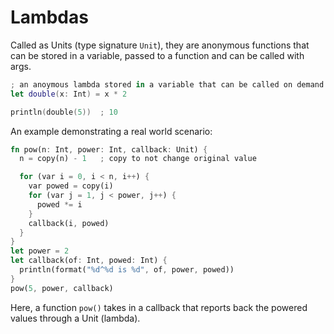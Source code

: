 # Lambdas

Called as Units (type signature `Unit`), they are anonymous functions that can be stored in a variable,
passed to a function and can be called with args.

```swift copt
; an anoymous lambda stored in a variable that can be called on demand!
let double(x: Int) = x * 2

println(double(5))  ; 10
```

An example demonstrating a real world scenario:

```rust copy
fn pow(n: Int, power: Int, callback: Unit) {
  n = copy(n) - 1   ; copy to not change original value

  for (var i = 0, i < n, i++) {
    var powed = copy(i)
    for (var j = 1, j < power, j++) {
      powed *= i
    }
    callback(i, powed)
  }
}
let power = 2
let callback(of: Int, powed: Int) {
  println(format("%d^%d is %d", of, power, powed))
}
pow(5, power, callback)
```

Here, a function `pow()` takes in a callback that reports back the powered values through a Unit (lambda).